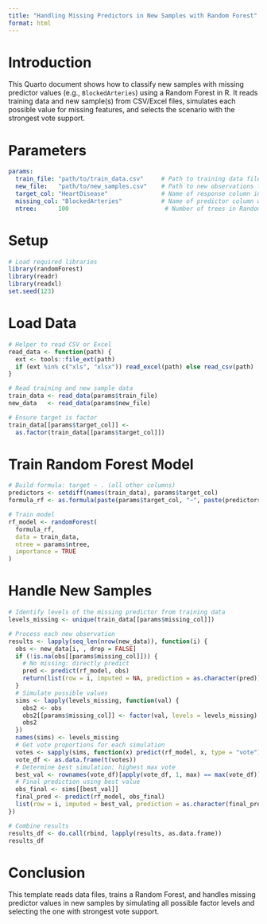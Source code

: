 ```yaml
---
title: "Handling Missing Predictors in New Samples with Random Forest"
format: html
---
```


# Introduction

This Quarto document shows how to classify new samples with missing predictor values (e.g., `BlockedArteries`) using a Random Forest in R. It reads training data and new sample(s) from CSV/Excel files, simulates each possible value for missing features, and selects the scenario with the strongest vote support.

# Parameters

```yaml
params:
  train_file: "path/to/train_data.csv"     # Path to training data file (CSV or Excel)
  new_file:   "path/to/new_samples.csv"    # Path to new observations file
  target_col: "HeartDisease"               # Name of response column in train data
  missing_col: "BlockedArteries"           # Name of predictor column with missing values in new data
  ntree:      100                           # Number of trees in Random Forest
```

# Setup

```r
# Load required libraries
library(randomForest)
library(readr)
library(readxl)
set.seed(123)
```

# Load Data

```r
# Helper to read CSV or Excel
read_data <- function(path) {
  ext <- tools::file_ext(path)
  if (ext %in% c("xls", "xlsx")) read_excel(path) else read_csv(path)
}

# Read training and new sample data
train_data <- read_data(params$train_file)
new_data   <- read_data(params$new_file)

# Ensure target is factor
train_data[[params$target_col]] <-
  as.factor(train_data[[params$target_col]])
```

# Train Random Forest Model

```r
# Build formula: target ~ . (all other columns)
predictors <- setdiff(names(train_data), params$target_col)
formula_rf <- as.formula(paste(params$target_col, "~", paste(predictors, collapse = "+")))

# Train model
rf_model <- randomForest(
  formula_rf,
  data = train_data,
  ntree = params$ntree,
  importance = TRUE
)
```

# Handle New Samples

<!-- This loop processes every row in new_data, so it supports any number of new samples (e.g., 100+ rows from a 70/30 split or each test fold in cross-validation). Simply point `new_file` to your test set and the code will iterate through all observations. -->

```r
# Identify levels of the missing predictor from training data
levels_missing <- unique(train_data[[params$missing_col]])

# Process each new observation
results <- lapply(seq_len(nrow(new_data)), function(i) {
  obs <- new_data[i, , drop = FALSE]
  if (!is.na(obs[[params$missing_col]])) {
    # No missing: directly predict
    pred <- predict(rf_model, obs)
    return(list(row = i, imputed = NA, prediction = as.character(pred)))
  }
  # Simulate possible values
  sims <- lapply(levels_missing, function(val) {
    obs2 <- obs
    obs2[[params$missing_col]] <- factor(val, levels = levels_missing)
    obs2
  })
  names(sims) <- levels_missing
  # Get vote proportions for each simulation
  votes <- sapply(sims, function(x) predict(rf_model, x, type = "vote")[1, ])
  vote_df <- as.data.frame(t(votes))
  # Determine best simulation: highest max vote
  best_val <- rownames(vote_df)[apply(vote_df, 1, max) == max(vote_df)][1]
  # Final prediction using best value
  obs_final <- sims[[best_val]]
  final_pred <- predict(rf_model, obs_final)
  list(row = i, imputed = best_val, prediction = as.character(final_pred))
})

# Combine results
results_df <- do.call(rbind, lapply(results, as.data.frame))
results_df
```

# Conclusion

This template reads data files, trains a Random Forest, and handles missing predictor values in new samples by simulating all possible factor levels and selecting the one with strongest vote support.
